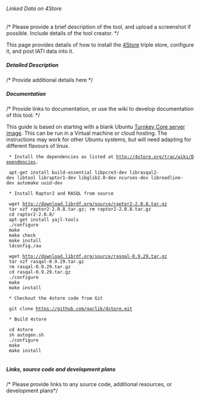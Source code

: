 ====== Linked Data on 4Store ======
/* Please provide a brief description of the tool, and upload a screenshot if possible. Include details of the tool creator. */

This page provides details of how to install the [[http://4store.org/|4Store]] triple store, configure it, and post IATI data into it. 

===== Detailed Description =====
/* Provide additional details here */

===== Documentation =====
/* Provide links to documentation, or use the wiki to develop documentation of this tool. */

This guide is based on starting with a blank Ubuntu [[http://www.turnkeylinux.org/core|Turnkey Core server image]]. This can be run in a Virtual machine or cloud hosting. The instructions may work for other Ubuntu systems, but will need adapting for different flavours of linux. 

  * Install the dependencies as listed at [[http://4store.org/trac/wiki/Dependencies]].

  apt-get install build-essential libpcre3-dev librasqal2-dev libtool libraptor1-dev libglib2.0-dev ncurses-dev libreadline-dev automake uuid-dev

  * Install Raptor2 and RASQL from source

  wget http://download.librdf.org/source/raptor2-2.0.8.tar.gz
  tar xzf raptor2-2.0.8.tar.gz; rm raptor2-2.0.8.tar.gz
  cd raptor2-2.0.8/
  apt-get install yajl-tools
  ./configure
  make
  make check
  make install
  ldconfig./au
  
  wget http://download.librdf.org/source/rasqal-0.9.29.tar.gz
  tar xzf rasqal-0.9.29.tar.gz
  rm rasqal-0.9.29.tar.gz
  cd rasqal-0.9.29.tar.gz
  ./configure
  make
  make install

  * Checkout the 4store code from Git

  git clone https://github.com/garlik/4store.git

  * Build 4store

  cd 4store
  sh autogen.sh
  ./configure
  make
  make install
  
===== Links, source code and development plans =====
/* Please provide links to any source code, additional resources, or development plans*/